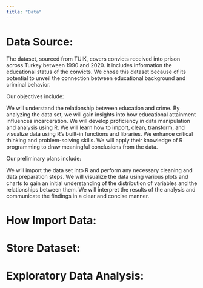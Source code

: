 ```yaml
---
title: "Data"
---
```


# Data Source:
The dataset, sourced from TUIK, covers convicts received into prison across Turkey between 1990 and 2020. It includes information the educational status of the convicts. We chose this dataset because of its potential to unveil the connection between educational background and criminal behavior.

Our objectives include:

We will understand the relationship between education and crime. By analyzing the data set, we will gain insights into how educational attainment influences incarceration. We will develop proficiency in data manipulation and analysis using R. We will learn how to import, clean, transform, and visualize data using R's built-in functions and libraries. We enhance critical thinking and problem-solving skills. We will apply their knowledge of R programming to draw meaningful conclusions from the data.

Our preliminary plans include:

We will import the data set into R and perform any necessary cleaning and data preparation steps. We will visualize the data using various plots and charts to gain an initial understanding of the distribution of variables and the relationships between them. We will interpret the results of the analysis and communicate the findings in a clear and concise manner.

# How Import Data:

# Store Dataset:

# Exploratory Data Analysis:
